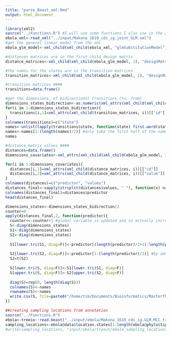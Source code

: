 ```yaml
---
title: "parse_Beast_xml.Rmd"
output: html_document
---
```


```r
library(xml2)
source("../Functions.R") #I will use some functions I also use in the app
ebola_xml<-read_xml("../input/Makona_1610_cds_ig.joint_GLM.xml")
#get the general linear model from the xml
ebola_glm_model<-xml_child(xml_child(ebola_xml, "glmSubstitutionModel"), "glmModel")

#distances matrices are in the first child design matrix
distance_matrices<-xml_child(xml_child(ebola_glm_model, 1), "designMatrix")

#the names for the states are in the transition matrices
transition_matrices<-xml_child(xml_child(ebola_glm_model, 2), "designMatrix")
```

```r
#transition matrices ####
transitions=data.frame()

#get the dimensions, of bidirectional transitions (to, from)
dimensions_states_bidirection<-as.numeric(xml_attrs(xml_child(xml_child(ebola_glm_model, 2), "parameter"))[["dimension"]])
for(i in 1:dimensions_states_bidirection){
  transitions[i,1]=xml_attrs(xml_child(transition_matrices, i))[["id"]]
}
colnames(transitions)=c("state")
names<-unlist(lapply(transitions$state, function(state) first.word(state, sep="_")))
names<-names[1:(length(names)/2)] #only take the first half of the names since we have "to" and "from"
names
```
```r
#distance matrix values ####
distances=data.frame()
dimensions_covariates<-xml_attrs(xml_child(xml_child(ebola_glm_model, 1), "parameter"))[["dimension"]]

for(i in 1:dimensions_covariates){
  distances[i,1]=xml_attrs(xml_child(distance_matrices, i))[["id"]]
  distances[i,2]=xml_attrs(xml_child(distance_matrices, i))[["value"]]
}
colnames(distances)=c("predictor", "values")
distances_final<-sapply(strsplit(distances$values, " "), function(x) na.omit(as.numeric(x)))
colnames(distances_final)=distances$predictor
head(distances_final)
```

```r
dimensions_states<-dimensions_states_bidirection/2
counter=0
apply(distances_final,2, function(predictor){
  counter<<-counter+1 #global variable is updated and so actually increased
  S<-diag(dimensions_states)
  S1<-diag(dimensions_states)
  S2<-diag(dimensions_states)
  
  S1[lower.tri(S1, diag=F)]<-predictor[(length(predictor)/2+1):length(predictor)] #this ir adding values columnwise as wanted for second half of predictors
  
  S2[lower.tri(S2, diag=F)]<-predictor[1:(length(predictor)/2)] #by adding also the first half to the lower triangle and transposing the first half is added rowise
  S2=t(S2)
  
  S[lower.tri(S, diag=F)]<-S1[lower.tri(S1, diag=F)]
  S[upper.tri(S, diag=F)]<-S2[upper.tri(S2, diag=F)]
  
  diag(S)=rep(0, length(diag(S)))
  colnames(S)<-names
  rownames(S)<-names
  write.csv(S, file=paste0("/home/tim/Documents/Bioinformatics/MasterThesis/treeDist/input/ebola/",colnames(distances_final)[counter], ".csv"))
})
```


```r
##creating sampling locations from annotation
source("../Functions.R")
ebola<-treeio::read.beast("../input/ebola/Makona_1610_cds_ig.GLM.MCC.tree")
sampling_locations<-ebola@data$location.states[1:length(ebola@phylo$tip.label)]
#write(sampling_locations, "input/ebola/tryout/ebola_sampling_locations.txt")
```

  